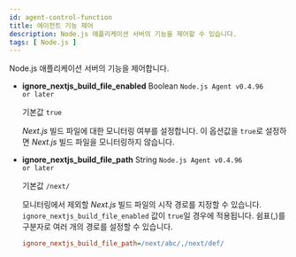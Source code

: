 ```yaml
---
id: agent-control-function
title: 에이전트 기능 제어
description: Node.js 애플리케이션 서버의 기능을 제어할 수 있습니다.
tags: [ Node.js ]
---
```


Node.js 애플리케이션 서버의 기능을 제어합니다.


<Nodejscontrolfunction />  

* **ignore_nextjs_build_file_enabled** <span class='type'>Boolean</span> <code class="my">Node.js Agent v0.4.96 or later</code>

  기본값 `true`

  *Next.js* 빌드 파일에 대한 모니터링 여부를 설정합니다. 이 옵션값을 `true`로 설정하면 *Next.js* 빌드 파일을 모니터링하지 않습니다.

* **ignore_nextjs_build_file_path** <span class='type'>String</span> <code class="my">Node.js Agent v0.4.96 or later</code>

  기본값 `/next/`
  
  모니터링에서 제외할 *Next.js* 빌드 파일의 시작 경로를 지정할 수 있습니다. `ignore_nextjs_build_file_enabled` 값이 `true`일 경우에 적용됩니다. 쉼표(,)를 구분자로 여러 개의 경로를 설정할 수 있습니다.

  ```ini title="whatap.conf"
  ignore_nextjs_build_file_path=/next/abc/,/next/def/
  ```